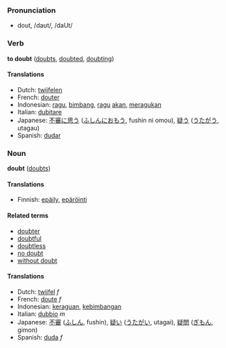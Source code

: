 ===Pronunciation===
*dout, /daʊt/, /daUt/

=== Verb ===
'''to doubt''' ([[doubts]], [[doubted]], [[doubting]])

==== Translations ====
*Dutch: [[twijfelen]]
*French: [[douter]]
*Indonesian: [[ragu]], [[bimbang]], [[ragu]] [[akan]], [[ragu|meragukan]]
*Italian: [[dubitare]]
*Japanese: [[不審]]に[[思う]] ([[ふしん]]に[[おもう]], fushin ni omou), [[疑う]] ([[うたがう]], utagau)
*Spanish: [[dudar]]

=== Noun ===
'''doubt''' ([[doubts]])

====Translations====

*Finnish: [[epäily]], [[epäröinti]]

====Related terms====
*[[doubter]]
*[[doubtful]]
*[[doubtless]]
*[[no doubt]]
*[[without doubt]]

==== Translations ====
*Dutch: [[twijfel]] ''f''
*French: [[doute]] ''f''
*Indonesian: [[ragu|keraguan]], [[bimbang|kebimbangan]]
*Italian: [[dubbio]] ''m''
*Japanese: [[不審]] ([[ふしん]], fushin), [[疑い]] ([[うたがい]], utagai), [[疑問]] ([[ぎもん]], gimon)
*Spanish: [[duda]] ''f''